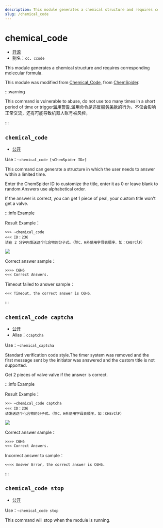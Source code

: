```yaml
---
description: This module generates a chemical structure and requires corresponding molecular formula
slug: /chemical_code
---
```


# chemical_code

-   [开源](/docs/help/faq#为什么有些模块没有开源)
-   别名：`cc`、`ccode`

This module generates a chemical structure and requires corresponding molecular formula.

This module was modified from [Chemical_Code](https://github.com/lunarbunnys/Chemical_Code), from [ChemSpider](https://www.chemspider.com/).

:::warning

This command is vulnerable to abuse, do not use too many times in a short period of time or trigger[滥用警告](/docs/abuse_warning).滥用命令是违反[服务条款](policy)的行为，不仅会影响正常交流，还有可能导致机器人账号被风控。

:::

## `chemical_code`

-   [公开](permissions)

Use：`~chemical_code [<ChemSpider ID>]`

This command can generate a structure in which the user needs to answer within a limited time.

Enter the ChemSpider ID to customize the title, enter it as 0 or leave blank to random.Answers use alphabetical order.

If the answer is correct, you can get 1 piece of peal, your custom title won't get a valve.

:::info Example

Result Example：

```
>>> ~chemical_code
<<< ID：236
请在 2 分钟内发送这个化合物的分子式。（除C、H外使用字母表顺序，如：CHBrClF）
```

![](https://s1.ax1x.com/2023/09/02/pPBLVgg.png)

Correct answer sample：

```
>>>> C6H6
<<< Correct Answers.
```

Timeout failed to answer sample：

```
<<< Timeout, the correct answer is C6H6.
```

:::

## `chemical_code captcha`

-   [公开](permissions)
-   Alias：`ccaptcha`

Use：`~chemical_captcha`

Standard verification code style.The timer system was removed and the first message sent by the initiator was answered and the custom title is not supported.

Get 2 pieces of valve valve if the answer is correct.

:::info Example

Result Example：

```
>>> ~chemical_code captcha
<<< ID：236
请发送这个化合物的分子式。（除C、H外使用字母表顺序，如：CHBrClF）
```

![](https://s1.ax1x.com/2023/09/02/pPBLVgg.png)

Correct answer sample：

```
>>>> C6H6
<<< Correct Answers.
```

Incorrect answer to sample：

```
<<<< Answer Error, the correct answer is C6H6.
```

:::

## `chemical_code stop`

-   [公开](permissions)

Use：`~chemical_code stop`

This command will stop when the module is running.
